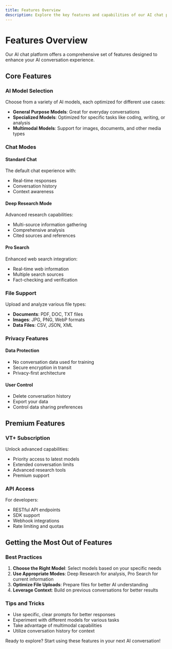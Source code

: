 ```yaml
---
title: Features Overview
description: Explore the key features and capabilities of our AI chat platform
---
```


# Features Overview

Our AI chat platform offers a comprehensive set of features designed to enhance your AI conversation experience.

## Core Features

### AI Model Selection
Choose from a variety of AI models, each optimized for different use cases:

- **General Purpose Models**: Great for everyday conversations
- **Specialized Models**: Optimized for specific tasks like coding, writing, or analysis
- **Multimodal Models**: Support for images, documents, and other media types

### Chat Modes

#### Standard Chat
The default chat experience with:
- Real-time responses
- Conversation history
- Context awareness

#### Deep Research Mode
Advanced research capabilities:
- Multi-source information gathering
- Comprehensive analysis
- Cited sources and references

#### Pro Search
Enhanced web search integration:
- Real-time web information
- Multiple search sources
- Fact-checking and verification

### File Support
Upload and analyze various file types:
- **Documents**: PDF, DOC, TXT files
- **Images**: JPG, PNG, WebP formats
- **Data Files**: CSV, JSON, XML

### Privacy Features

#### Data Protection
- No conversation data used for training
- Secure encryption in transit
- Privacy-first architecture

#### User Control
- Delete conversation history
- Export your data
- Control data sharing preferences

## Premium Features

### VT+ Subscription
Unlock advanced capabilities:
- Priority access to latest models
- Extended conversation limits
- Advanced research tools
- Premium support

### API Access
For developers:
- RESTful API endpoints
- SDK support
- Webhook integrations
- Rate limiting and quotas

## Getting the Most Out of Features

### Best Practices
1. **Choose the Right Model**: Select models based on your specific needs
2. **Use Appropriate Modes**: Deep Research for analysis, Pro Search for current information
3. **Optimize File Uploads**: Prepare files for better AI understanding
4. **Leverage Context**: Build on previous conversations for better results

### Tips and Tricks
- Use specific, clear prompts for better responses
- Experiment with different models for various tasks
- Take advantage of multimodal capabilities
- Utilize conversation history for context

Ready to explore? Start using these features in your next AI conversation!